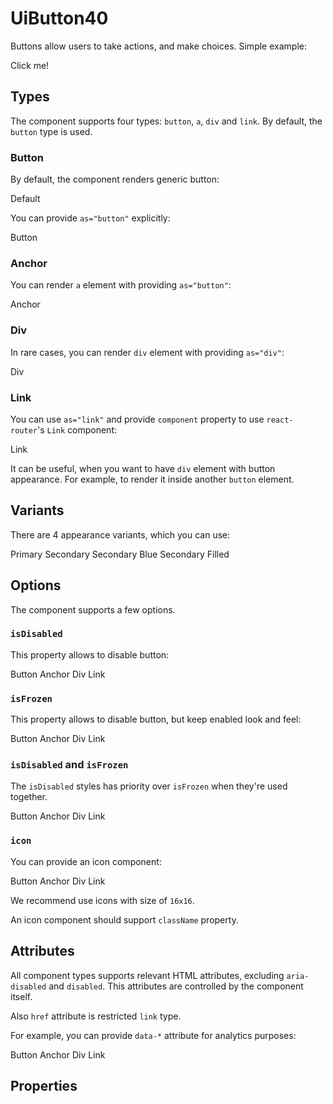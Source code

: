 



<Meta title="UiButton40/Docs" />

# UiButton40

Buttons allow users to take actions, and make choices. Simple example:

<Canvas>
  <UiButton40 variant="primary">Click me!</UiButton40>
</Canvas>

## Types

The component supports four types: `button`, `a`, `div` and `link`. By default, the `button` type is used.

### Button

By default, the component renders generic button:

<Canvas>
  <UiButton40 variant="primary">Default</UiButton40>
</Canvas>

You can provide `as="button"` explicitly:

<Canvas>
  <UiButton40 as="button" variant="primary">Button</UiButton40>
</Canvas>

### Anchor

You can render `a` element with providing `as="button"`:

<Canvas>
  <UiButton40 as="a" href="#" target="_blank" variant="primary">Anchor</UiButton40>
</Canvas>

### Div

In rare cases, you can render `div` element with providing `as="div"`:

<Canvas>
  <UiButton40 as="div" variant="primary">Div</UiButton40>
</Canvas>

### Link

You can use `as="link"` and provide `component` property to use `react-router`'s `Link` component:

<Canvas>
  <UiButton40 as="link" component={Link} target="_blank" to="#" variant="primary">Link</UiButton40>
</Canvas>

It can be useful, when you want to have `div` element with button appearance. For example, to render it inside
another `button` element.

## Variants

There are 4 appearance variants, which you can use:

<Canvas>
  <UiButton40 variant="primary">Primary</UiButton40>
  <UiButton40 variant="secondary">Secondary</UiButton40>
  <UiButton40 variant="secondaryBlue">Secondary Blue</UiButton40>
  <UiButton40 variant="secondaryFilled">Secondary Filled</UiButton40>
</Canvas>

## Options

The component supports a few options.

### `isDisabled`

This property allows to disable button:

<Canvas>
  <UiButton40 as="button" isDisabled variant="primary">Button</UiButton40>
  <UiButton40 as="a" href="#" isDisabled variant="primary">Anchor</UiButton40>
  <UiButton40 as="div" isDisabled variant="primary">Div</UiButton40>
  <UiButton40 as="link" component={Link} isDisabled to="#" variant="primary">Link</UiButton40>
</Canvas>

### `isFrozen`

This property allows to disable button, but keep enabled look and feel:

<Canvas>
  <UiButton40 as="button" isFrozen variant="primary">Button</UiButton40>
  <UiButton40 as="a" href="#" isFrozen variant="primary">Anchor</UiButton40>
  <UiButton40 as="div" isFrozen variant="primary">Div</UiButton40>
  <UiButton40 as="link" component={Link} isFrozen to="#" variant="primary">Link</UiButton40>
</Canvas>

### `isDisabled` and `isFrozen`

The `isDisabled` styles has priority over `isFrozen` when they're used together.

<Canvas>
  <UiButton40 as="button" isDisabled isFrozen variant="primary">Button</UiButton40>
  <UiButton40 as="a" isDisabled isFrozen href="#" variant="primary">Anchor</UiButton40>
  <UiButton40 as="div" isDisabled isFrozen variant="primary">Div</UiButton40>
  <UiButton40 as="link" component={Link} isDisabled isFrozen to="#" variant="primary">Link</UiButton40>
</Canvas>

### `icon`

You can provide an icon component:

<Canvas>
  <UiButton40 as="button" icon={AddIcon} variant="primary">Button</UiButton40>
  <UiButton40 as="a" icon={AddIcon} href="#" target="_blank" variant="primary">Anchor</UiButton40>
  <UiButton40 as="div" icon={AddIcon} variant="primary">Div</UiButton40>
  <UiButton40 as="link" icon={AddIcon} component={Link} target="_blank" to="#" variant="primary">Link</UiButton40>
</Canvas>

We recommend use icons with size of `16x16`.

An icon component should support `className` property.

## Attributes

All component types supports relevant HTML attributes, excluding `aria-disabled` and `disabled`. This attributes are
controlled by the component itself.

Also `href` attribute is restricted `link` type.

For example, you can provide `data-*` attribute for analytics purposes:

<Canvas>
  <UiButton40 as="button" data-track-id="button" variant="primary">Button</UiButton40>
  <UiButton40 as="a" data-track-id="anchor" href="#" target="_blank" variant="primary">Anchor</UiButton40>
  <UiButton40 as="div" data-track-id="div" variant="primary">Div</UiButton40>
  <UiButton40 as="link" data-track-id="link" component={Link} target="_blank" to="#" variant="primary">Link</UiButton40>
</Canvas>

## Properties

<ArgsTable of={UiButton40} />
